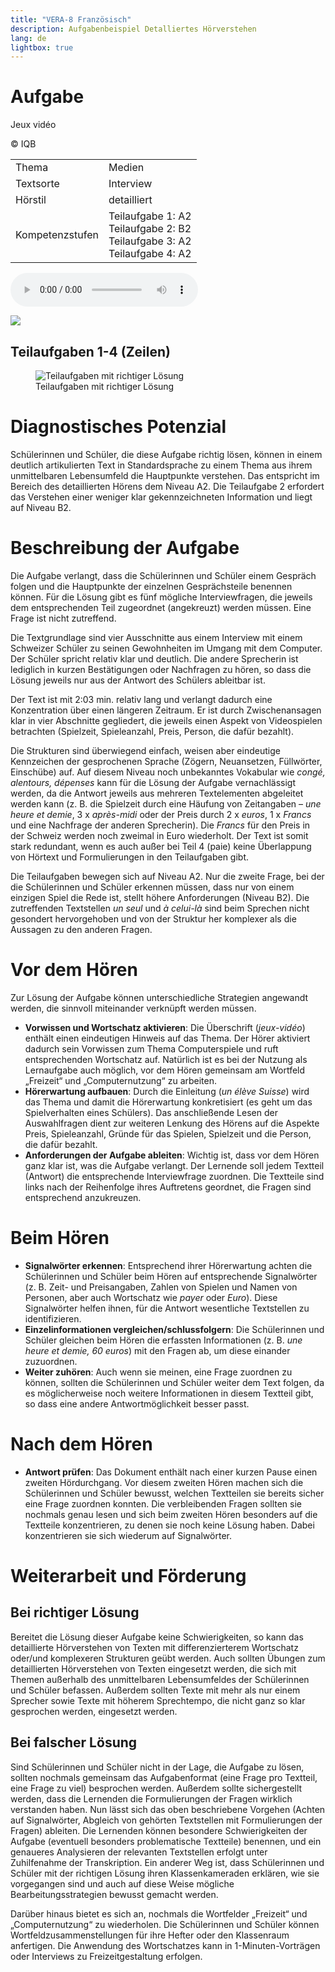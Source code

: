 ```yaml
---
title: "VERA-8 Französisch"
description: Aufgabenbeispiel Detalliertes Hörverstehen
lang: de
lightbox: true
---
```


# Aufgabe

:::{.task-header}
Jeux vidéo

&copy; IQB
:::

::: {.grid}

:::{.g-col-xl-5 .g-col-12}

```{=html}
<table class="task-properties">
  <tbody>
    <tr>
      <td>Thema</td>
      <td>Medien</td>
    </tr>
    <tr>
      <td>Textsorte</td>
      <td>Interview</td>
    </tr>
    <tr>
      <td>Hörstil</td>
      <td>detailliert</td>
    </tr>
    <tr>
      <td>Kompetenzstufen</td>
      <td>
        Teilaufgabe 1: A2<br/>
        Teilaufgabe 2: B2<br/>
        Teilaufgabe 3: A2<br/>
        Teilaufgabe 4: A2
      </td>
    </tr>
  </tbody>
</table>
```
:::

:::{.g-col-xl-7 .g-col-12}

<audio controls src="jeux.mp3"></audio>
![](jeux1.jpg){group="task-img"}

:::

:::

## Teilaufgaben 1-4 (Zeilen)

![Teilaufgaben mit richtiger Lösung](jeux2.jpg){group="task-img"}

# Diagnostisches Potenzial

Schülerinnen und Schüler, die diese Aufgabe richtig lösen, können in einem deutlich artikulierten Text in Standardsprache zu einem Thema aus ihrem unmittelbaren Lebensumfeld die Hauptpunkte verstehen. Das entspricht im Bereich des detaillierten Hörens dem Niveau A2. Die Teilaufgabe 2 erfordert das Verstehen einer weniger klar gekennzeichneten Information und liegt auf Niveau B2.

# Beschreibung der Aufgabe

Die Aufgabe verlangt, dass die Schülerinnen und Schüler einem Gespräch folgen und die Hauptpunkte der einzelnen Gesprächsteile benennen können. Für die Lösung gibt es fünf mögliche Interviewfragen, die jeweils dem entsprechenden Teil zugeordnet (angekreuzt) werden müssen. Eine Frage ist nicht zutreffend.

Die Textgrundlage sind vier Ausschnitte aus einem Interview mit einem Schweizer Schüler zu seinen Gewohnheiten im Umgang mit dem Computer. Der Schüler spricht relativ klar und deutlich. Die andere Sprecherin ist lediglich in kurzen Bestätigungen oder Nachfragen zu hören, so dass die Lösung jeweils nur aus der Antwort des Schülers ableitbar ist.

Der Text ist mit 2:03 min. relativ lang und verlangt dadurch eine Konzentration über einen längeren Zeitraum. Er ist durch Zwischenansagen klar in vier Abschnitte gegliedert, die jeweils einen Aspekt von Videospielen betrachten (Spielzeit, Spieleanzahl, Preis, Person, die dafür bezahlt).

Die Strukturen sind überwiegend einfach, weisen aber eindeutige Kennzeichen der gesprochenen Sprache (Zögern, Neuansetzen, Füllwörter, Einschübe) auf. Auf diesem Niveau noch unbekanntes Vokabular wie *congé, alentours, dépenses* kann für die Lösung der Aufgabe vernachlässigt werden, da die Antwort jeweils aus mehreren Textelementen abgeleitet werden kann (z. B. die Spielzeit durch eine Häufung von Zeitangaben – *une heure et demie*, 3 x *après-midi* oder der Preis durch 2 x *euros*, 1 x *Francs* und eine Nachfrage der anderen Sprecherin). Die *Francs* für den Preis in der Schweiz werden noch zweimal in Euro wiederholt. Der Text ist somit stark redundant, wenn es auch außer bei Teil 4 (paie) keine Überlappung von Hörtext und Formulierungen in den Teilaufgaben gibt.

Die Teilaufgaben bewegen sich auf Niveau A2. Nur die zweite Frage, bei der die Schülerinnen und Schüler erkennen müssen, dass nur von einem einzigen Spiel die Rede ist, stellt höhere Anforderungen (Niveau B2). Die zutreffenden Textstellen *un seul* und *à celui-là* sind beim Sprechen nicht gesondert hervorgehoben und von der Struktur her komplexer als die Aussagen zu den anderen Fragen.

# Vor dem Hören

Zur Lösung der Aufgabe können unterschiedliche Strategien angewandt werden, die sinnvoll miteinander verknüpft werden müssen.

* **Vorwissen und Wortschatz aktivieren**: Die Überschrift (*jeux-vidéo*) enthält einen eindeutigen Hinweis auf das Thema. Der Hörer aktiviert dadurch sein Vorwissen zum Thema Computerspiele und ruft entsprechenden Wortschatz auf. Natürlich ist es bei der Nutzung als Lernaufgabe auch möglich, vor dem Hören gemeinsam am Wortfeld „Freizeit“ und „Computernutzung“ zu arbeiten.
* **Hörerwartung aufbauen**: Durch die Einleitung (*un élève Suisse*) wird das Thema und damit die Hörerwartung konkretisiert (es geht um das Spielverhalten eines Schülers). Das anschließende Lesen der Auswahlfragen dient zur weiteren Lenkung des Hörens auf die Aspekte Preis, Spieleanzahl, Gründe für das Spielen, Spielzeit und die Person, die dafür bezahlt.
* **Anforderungen der Aufgabe ableiten**: Wichtig ist, dass vor dem Hören ganz klar ist, was die Aufgabe verlangt. Der Lernende soll jedem Textteil (Antwort) die entsprechende Interviewfrage zuordnen. Die Textteile sind links nach der Reihenfolge ihres Auftretens geordnet, die Fragen sind entsprechend anzukreuzen.

# Beim Hören

* **Signalwörter erkennen**: Entsprechend ihrer Hörerwartung achten die Schülerinnen und Schüler beim Hören auf entsprechende Signalwörter (z. B. Zeit- und Preisangaben, Zahlen von Spielen und Namen von Personen, aber auch Wortschatz wie *payer* oder *Euro*). Diese Signalwörter helfen ihnen, für die Antwort wesentliche Textstellen zu identifizieren.
* **Einzelinformationen vergleichen/schlussfolgern**: Die Schülerinnen und Schüler gleichen beim Hören die erfassten Informationen (z. B. *une heure et demie, 60 euros*) mit den Fragen ab, um diese einander zuzuordnen.
* **Weiter zuhören**: Auch wenn sie meinen, eine Frage zuordnen zu können, sollten die Schülerinnen und Schüler weiter dem Text folgen, da es möglicherweise noch weitere Informationen in diesem Textteil gibt, so dass eine andere Antwortmöglichkeit besser passt.

# Nach dem Hören

* **Antwort prüfen**: Das Dokument enthält nach einer kurzen Pause einen zweiten Hördurchgang. Vor diesem zweiten Hören machen sich die Schülerinnen und Schüler bewusst, welchen Textteilen sie bereits sicher eine Frage zuordnen konnten. Die verbleibenden Fragen sollten sie nochmals genau lesen und sich beim zweiten Hören besonders auf die Textteile konzentrieren, zu denen sie noch keine Lösung haben. Dabei konzentrieren sie sich wiederum auf Signalwörter.
 
# Weiterarbeit und Förderung

## Bei richtiger Lösung

Bereitet die Lösung dieser Aufgabe keine Schwierigkeiten, so kann das detaillierte Hörverstehen von Texten mit differenzierterem Wortschatz oder/und komplexeren Strukturen geübt werden. Auch sollten Übungen zum detaillierten Hörverstehen von Texten eingesetzt werden, die sich mit Themen außerhalb des unmittelbaren Lebensumfeldes der Schülerinnen und Schüler befassen. Außerdem sollten Texte mit mehr als nur einem Sprecher sowie Texte mit höherem Sprechtempo, die nicht ganz so klar gesprochen werden, eingesetzt werden.

## Bei falscher Lösung

Sind Schülerinnen und Schüler nicht in der Lage, die Aufgabe zu lösen, sollten nochmals gemeinsam das Aufgabenformat (eine Frage pro Textteil, eine Frage zu viel) besprochen werden. Außerdem sollte sichergestellt werden, dass die Lernenden die Formulierungen der Fragen wirklich verstanden haben. Nun lässt sich das oben beschriebene Vorgehen (Achten auf Signalwörter, Abgleich von gehörten Textstellen mit Formulierungen der Fragen) ableiten. Die Lernenden können besondere Schwierigkeiten der Aufgabe (eventuell besonders problematische Textteile) benennen, und ein genaueres Analysieren der relevanten Textstellen erfolgt unter Zuhilfenahme der Transkription. Ein anderer Weg ist, dass Schülerinnen und Schüler mit der richtigen Lösung ihren Klassenkameraden erklären, wie sie vorgegangen sind und auch auf diese Weise mögliche Bearbeitungsstrategien bewusst gemacht werden.

Darüber hinaus bietet es sich an, nochmals die Wortfelder „Freizeit“ und „Computernutzung“ zu wiederholen. Die Schülerinnen und Schüler können Wortfeldzusammenstellungen für ihre Hefter oder den Klassenraum anfertigen. Die Anwendung des Wortschatzes kann in 1-Minuten-Vorträgen oder Interviews zu Freizeitgestaltung erfolgen.
